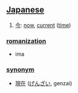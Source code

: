 == [[Japanese]] ==

# [[今]]: [[now]], [[current]] ([[time]])

=== [[romanization]] ===
* ima

=== [[synonym]] ===
* [[現在]] ([[げんざい]], genzai)